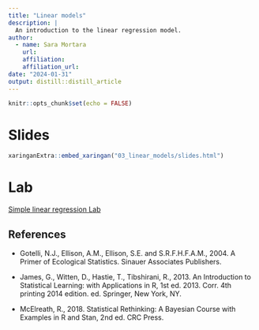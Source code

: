 ```yaml
---
title: "Linear models"
description: |
  An introduction to the linear regression model.
author:
  - name: Sara Mortara 
    url: 
    affiliation:
    affiliation_url:
date: "2024-01-31"
output: distill::distill_article
---
```


```r
knitr::opts_chunk$set(echo = FALSE)
```

# Slides

```r
xaringanExtra::embed_xaringan("03_linear_models/slides.html")
```

# Lab

[Simple linear regression Lab](03_linear_models/lab.html)



## References

+ Gotelli, N.J., Ellison, A.M., Ellison, S.E. and S.R.F.H.F.A.M., 2004. A Primer of Ecological Statistics. Sinauer Associates Publishers.

+ James, G., Witten, D., Hastie, T., Tibshirani, R., 2013. An Introduction to Statistical Learning: with Applications in R, 1st ed. 2013. Corr. 4th printing 2014 edition. ed. Springer, New York, NY.

+ McElreath, R., 2018. Statistical Rethinking: A Bayesian Course with Examples in R and Stan, 2nd ed. CRC Press.





